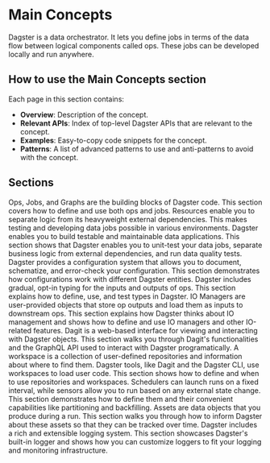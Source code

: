 # Main Concepts

Dagster is a data orchestrator. It lets you define jobs in terms of the data flow between logical components called ops. These jobs can be developed locally and run anywhere.

## How to use the Main Concepts section

Each page in this section contains:

- **Overview**: Description of the concept.
- **Relevant APIs**: Index of top-level Dagster APIs that are relevant to the concept.
- **Examples**: Easy-to-copy code snippets for the concept.
- **Patterns**: A list of advanced patterns to use and anti-patterns to avoid with the concept.

## Sections

<LinkGrid>
  <LinkGridItem
    title="Ops, Jobs, and Graphs"
    href="/concepts/ops-jobs-graphs/ops"
  >
    Ops, Jobs, and Graphs are the building blocks of Dagster code. This section
    covers how to define and use both ops and jobs.
  </LinkGridItem>
  <LinkGridItem title="Resources" href="/concepts/resources">
    Resources enable you to separate logic from its heavyweight external
    dependencies. This makes testing and developing data jobs possible in
    various environments.
  </LinkGridItem>
  <LinkGridItem title="Testing" href="/concepts/testing">
    Dagster enables you to build testable and maintainable data applications.
    This section shows that Dagster enables you to unit-test your data jobs,
    separate business logic from external dependencies, and run data quality
    tests.
  </LinkGridItem>
  <LinkGridItem
    title="Configuration System"
    href="/concepts/configuration/config-schema"
  >
    Dagster provides a configuration system that allows you to document,
    schematize, and error-check your configuration. This section demonstrates
    how configurations work with different Dagster entities.
  </LinkGridItem>
  <LinkGridItem title="Dagster Types" href="/concepts/types">
    Dagster includes gradual, opt-in typing for the inputs and outputs of ops.
    This section explains how to define, use, and test types in Dagster.
  </LinkGridItem>
  <LinkGridItem
    title="IO Management"
    href="/concepts/io-management/io-managers"
  >
    IO Managers are user-provided objects that store op outputs and load them as
    inputs to downstream ops. This section explains how Dagster thinks about IO
    management and shows how to define and use IO managers and other IO-related
    features.
  </LinkGridItem>
  <LinkGridItem title="Dagit & GraphQL API" href="/concepts/dagit/dagit">
    Dagit is a web-based interface for viewing and interacting with Dagster
    objects. This section walks you through Dagit's functionalities and the
    GraphQL API used to interact with Dagster programatically.
  </LinkGridItem>
  <LinkGridItem
    title="Repositories and Workspaces"
    href="/concepts/repositories-workspaces/repositories"
  >
    A workspace is a collection of user-defined repositories and information
    about where to find them. Dagster tools, like Dagit and the Dagster CLI, use
    workspaces to load user code. This section shows how to define and when to
    use repositories and workspaces.
  </LinkGridItem>
  <LinkGridItem
    title="Schedules, Sensors, and Partitions"
    href="/concepts/partitions-schedules-sensors/schedules"
  >
    Schedulers can launch runs on a fixed interval, while sensors allow you to
    run based on any external state change. This section demonstrates how to
    define them and their convenient capabilities like partitioning and
    backfilling.
  </LinkGridItem>
  <LinkGridItem title="Assets" href="/concepts/assets/asset-materializations">
    Assets are data objects that you produce during a run. This section walks
    you through how to inform Dagster about these assets so that they can be
    tracked over time.
  </LinkGridItem>
  <LinkGridItem title="Logging" href="/concepts/logging/loggers">
    Dagster includes a rich and extensible logging system. This section
    showcases Dagster's built-in logger and shows how you can customize loggers
    to fit your logging and monitoring infrastructure.
  </LinkGridItem>
</LinkGrid>
